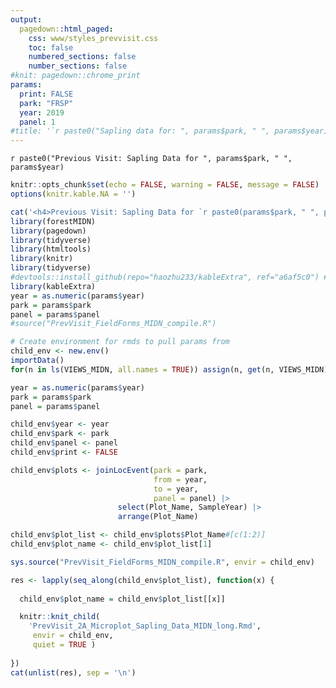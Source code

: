 ```yaml
---
output: 
  pagedown::html_paged:
    css: www/styles_prevvisit.css
    toc: false
    numbered_sections: false
    number_sections: false
#knit: pagedown::chrome_print
params: 
  print: FALSE
  park: "FRSP"
  year: 2019
  panel: 1
#title: '`r paste0("Sapling data for: ", params$park, " ", params$year)`'
---
```

<span class="shorttitle">`r paste0("Previous Visit: Sapling Data for ", params$park, " ", params$year)`</span>

```r
knitr::opts_chunk$set(echo = FALSE, warning = FALSE, message = FALSE)
options(knitr.kable.NA = '')
```

```r
cat('<h4>Previous Visit: Sapling Data for `r paste0(params$park, " ", params$year)`</h4>')
library(forestMIDN)
library(pagedown)
library(tidyverse)
library(htmltools)
library(knitr)
library(tidyverse)
#devtools::install_github(repo="haozhu233/kableExtra", ref="a6af5c0") # for collapse_rows()
library(kableExtra)
year = as.numeric(params$year)
park = params$park
panel = params$panel
#source("PrevVisit_FieldForms_MIDN_compile.R") 
```

```r
# Create environment for rmds to pull params from
child_env <- new.env()
importData()
for(n in ls(VIEWS_MIDN, all.names = TRUE)) assign(n, get(n, VIEWS_MIDN), child_env)

year = as.numeric(params$year)
park = params$park
panel = params$panel

child_env$year <- year
child_env$park <- park
child_env$panel <- panel
child_env$print <- FALSE

child_env$plots <- joinLocEvent(park = park, 
                                from = year, 
                                to = year,
                                panel = panel) |> 
                        select(Plot_Name, SampleYear) |> 
                        arrange(Plot_Name)

child_env$plot_list <- child_env$plots$Plot_Name#[c(1:2)]
child_env$plot_name <- child_env$plot_list[1]

sys.source("PrevVisit_FieldForms_MIDN_compile.R", envir = child_env)
```

```r
res <- lapply(seq_along(child_env$plot_list), function(x) {
  
  child_env$plot_name = child_env$plot_list[[x]]

  knitr::knit_child(
    'PrevVisit_2A_Microplot_Sapling_Data_MIDN_long.Rmd', 
     envir = child_env,
     quiet = TRUE )
  
})
cat(unlist(res), sep = '\n')
```

